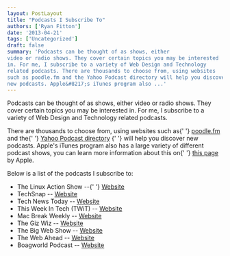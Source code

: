 ```yaml
---
layout: PostLayout
title: "Podcasts I Subscribe To"
authors: ['Ryan Fitton'] 
date: '2013-04-21'
tags: ['Uncategorized']
draft: false
summary: 'Podcasts can be thought of as shows, either
video or radio shows. They cover certain topics you may be interested
in. For me, I subscribe to a variety of Web Design and Technology
related podcasts. There are thousands to choose from, using websites
such as poodle.fm and the Yahoo Podcast directory will help you discover
new podcasts. Apple&#8217;s iTunes program also ...'
---
```


Podcasts can be thought of as shows, either video or radio shows. They cover certain topics you may be interested in. For me, I subscribe to a variety of Web Design and Technology related podcasts.

There are thousands to choose from, using websites such as{\' \'} [poodle.fm](http://poodle.fm/) and the{\' \'} [Yahoo Podcast directory](http://dir.yahoo.com/news_and_media/internet_broadcasts/podcasting_and_audioblogging/directories/) {\' \'} will help you discover new podcasts. Apple's iTunes program also has a large variety of different podcast shows, you can learn more information about this on{\' \'} [this page](http://www.apple.com/uk/itunes/podcasts/) by Apple.

Below is a list of the podcasts I subscribe to:

-   The Linux Action Show --{\' \'} [Website](http://www.jupiterbroadcasting.com/show/linuxactionshow/)
-   TechSnap -- [Website](http://www.jupiterbroadcasting.com/show/techsnap/)
-   Tech News Today -- [Website](http://twit.tv/show/tech-news-today/)
-   This Week In Tech (TWiT) -- [Website](http://twit.tv/show/this-week-in-tech/)
-   Mac Break Weekly -- [Website](http://twit.tv/show/macbreak-weekly/)
-   The Giz Wiz -- [Website](http://twit.tv/show/weekly-daily-giz-wiz/)
-   The Big Web Show -- [Website](http://5by5.tv/bigwebshow)
-   The Web Ahead -- [Website](http://5by5.tv/webahead)
-   Boagworld Podcast -- [Website](http://boagworld.com/show/)
